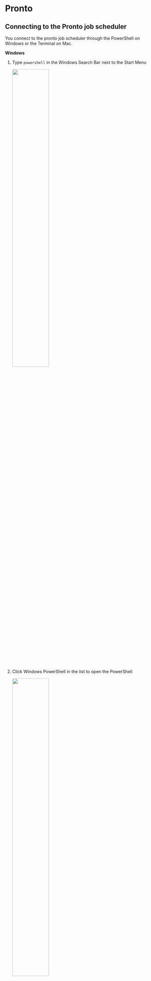 # Pronto {#pronto}

## Connecting to the Pronto job scheduler {#connecting-to-pronto}

You connect to the pronto job scheduler through the PowerShell on Windows or the Terminal on Mac.

**Windows**

1. Type `powershell` in the Windows Search Bar next to the Start Menu 
<br><div style="margin-bottom:10px; margin-top:10px"> 
  ![](images/windows_search_bar.png){#id .class width=50% height=50%}
</div>
1. Click Windows PowerShell in the list to open the PowerShell
<br><div style="margin-bottom:10px; margin-top:10px"> 
  ![](images/powershell.png){#id .class width=50% height=50%}
</div>
1. Type `ssh your_netid@pronto.las.iastate.edu`
<br><div style="margin-bottom:10px; margin-top:10px"> 
  ![](images/ssh_to_pronto.png){#id .class width=50% height=50%}
</div>
1. Type your net-id password
1. You should now see 
    ```bash
    [your_netid@pronto ~]$
    ```

**Mac**

1. Do a spotlight search by clicking on the magnifying glass in the upper right corner of the screen <br><div style="margin-bottom:10px; margin-top:10px"> 
  ![](images/spotlight.png){#id .class width=50% height=50%}
</div>
1. Type `terminal` and click Terminal in the list <br><div style="margin-bottom:10px; margin-top:10px"> 
  ![](images/search_terminal.png){#id .class width=50% height=50%}
</div>
1. In the Terminal widow, type `ssh your_netid@pronto.las.iastate.edu` <br><div style="margin-bottom:10px; margin-top:10px"> 
  ![](images/mac_terminal.png){#id .class width=50% height=50%}
</div>
1. Type your net-id password

## Connecting to the Pronto data transfer node {#prontodtn}
You need to transfer your data to Pronto using the Pronto data transfer node (ProntoDTN). CSAFE has a folder for CSAFE users on ProntoDTN. The file path is `prontodtn.las.iastate.edu > work > LAS > csafe-lab`. Create a folder for yourself in the csafe-lab folder. Most users use their net-id as the folder name, but I think you can name it anything you want. 

The work directory is not backed-up so don't use this folder for long term storage.

Each user also has a home folder. These folders have limited storage so researchIT recommends only placing small files in the home folder. I find it easier to store everything in my work folder and not use my home folder at all.

**Windows**

1. Open file explorer
1. Type `\\prontodtn.las.iastate.edu` in the top textbox <br><div style="margin-bottom:10px; margin-top:10px"> 
  ![](images/explorer.png){#id .class width=50% height=50%}
</div>
1. Open the work folder
1. Open the LAS folder
1. Open the csafe-lab folder
1. Create a new folder with your net-id as the name

**Mac**

1. Select Go > Connect to Server <br><div style="margin-bottom:10px; margin-top:10px"> 
  ![](images/connect_to_server.png){#id .class width=50% height=50%}
</div>
1. Type `smb://prontodtn.las.iastate.edu` in the text box. Click the + sign if you would like your computer to remember the server.  <br><div style="margin-bottom:10px; margin-top:10px"> 
  ![](images/add_server.png){#id .class width=50% height=50%}
</div>
1. Click Connect
1. Enter your net-id and password
1. Select Work and click OK.
1. Open the LAS folder
1. Open the csafe-lab folder
1. Create a new folder with your net-id as the name

### Transfering data from ProntoDTN to LSS
If you want to transfer large amounts of data from the Pronto Data Transfer Node (ProntoDTN) to Large Scale Storage (LSS) do the following:

1. Open the PowerShell on Windows or the Terminal on Mac.
1. Connect to the Pronto Data Transfer Node by typing `ssh your_netid@prontodtn.las.iastate.edu`
1. Type `cp -r /work/LAS/csafe-lab/your_netid/copy_from_this_folder/ /lss/research/csafe-handwriting/copy_to_this_folder/`


### Transfering large amounts of data using Globus

If you have large amounts of data to transfer, researchIT recommends that you use Globus Connect Personal. Go to https://researchit.las.iastate.edu/how-transfer-files-pronto-globus to download Globus.

Instructions for transferring data with Globus are here:  https://docs.globus.org/how-to/get-started/.


## Running an R script on Pronto
There are two ways to run a script on Pronto:

1. in an interactive session
1. as a batch job

If I understand correctly, an interactive session is intended for troubleshooting your code. ResearchIT says, "Once you've got your program running in an interactive session please switch to an sbatch script if possible." [https://researchit.las.iastate.edu/pronto?msclkid=3263c889c17811ec81e13068586d8872]

Pronto uses the Simple Linux Utility for Resource Management (Slurm) to allocate resources (computer nodes and clusters) to users [https://en.wikipedia.org/wiki/Slurm_Workload_Manager]. In order to run your script as a batch job, you need to write a Slurm file that includes information about your job and the resources your would like to request.

## Interactive Sessions
### Example: Start an interactive session {#ex-start-interactive}
1. If you are off campus, connect to the ISU VPN (see \@ref(signin-vpn)) 
1. Sign-in to Pronto (see \@ref(pronto)).
1. In the Pronto terminal, type
    ```bash
    $ srun --nodes 1 --tasks 4 --partition interactive --time 01:00:00 --pty bash
    ```
This starts an interactive session.
1. Load the module for R version 4.0.4. This version of R requires that a specific version of gcc be loaded first.
    ```bash
    $ module load gcc/10.2.0-zuvaafu
    $ module load r/4.0.4-py3-4khjixy
    ```
1. Tell Pronto to install R packages in your csafe-lab work folder. (This is considered the best practice by ResearchIT https://researchit.las.iastate.edu/how-run-r-pronto?msclkid=865a487bc65e11ecbfd7e59a7ab1dc47.)
    ```bash
    $ export R_LIBS_USER=/work/LAS/your-lab/yournetid/Rlibs
    $ mkdir -p $R_LIBS_USER
    ```
1. Start the R interpreter
    ```bash
    $ R
    ```

### Example: Install a package from CRAN {#ex-interactive-install}
1. Start an interactive R session (see \@ref(ex-start-interactive))
1. 
    ```bash
    > install.packages("dplyr",lib="/work/LAS/csafe-lab/your_netid/Rlibs", repos="https://mirror.las.iastate.edu/CRAN")
    ```

### Example: Install a package from Github {#ex-interactive-install-github}
Occasionally, you might want to install a package that isn't available on CRAN but is available on GitHub. This example shows how to do that on Pronto. 

1. Start an interactive R session (see \@ref(ex-start-interactive))
1. If you haven't already, you need to install the devtools package
    ```bash
    > install.packages("devtools",lib="/work/LAS/csafe-lab/your_netid/Rlibs", repos="https://mirror.las.iastate.edu/CRAN")
    ```
1. Every GitHub repository url has the format https://github.com/GithubUsernam/GithubRepo. Use the GithubUsername/GithubRepo in the install_github function.
    ```bash
    > devtools::install_github("GithubUsername/GithubRepo")
    ```

## Batch Jobs
### Example: A basic R script {#ex-basic}

1. If you are off campus, connect to the ISU VPN (see \@ref(signin-vpn)) 
1. Sign-in to Pronto (see \@ref(pronto)).
1. Open your csafe-lab work folder `prontodtn.las.iastate.edu > work > LAS > csafe-lab > your_netid` (see \@ref(prontodtn))
1. Create a new R script with the following lines of code:
    ```r
    a = 5
    print(a)
    ```
Save the script as `basic.R`. Copy the script to your csafe-lab work folder.
1. Create a text file for Slurm with the following text:
    ```bash
    #!/bin/bash

    #SBATCH --nodes=1 # request one node
    #SBATCH --cpus-per-task=1  # ask for 1 cpu
    #SBATCH --mem=1G #  asks for 1 GB of RAM
    #SBATCH --time=00:30:02 # ask that the job be allowed to run for 30 minutes and 2 seconds.

    # everything below this line is optional
    #SBATCH --output=/work/LAS/csafe-lab/your_netid/job_%J_out.txt # store console output
    #SBATCH --error=/work/LAS/csafe-lab/your_netid/job_%J_err.txt # store error messages

    module load r
    cd /work/LAS/csafe-lab/your_netid
    R --save < basic.R
    ```
Save the file as `basic.txt`.
1. (Windows Only) If you are using Windows, your text file will likely have DOS line breaks instead of UNIX line breaks which will cause an error when the file is run on Pronto. Open Terminal in RStudio, use `cd folder/containing/text_file` to change directories to the folder containing your text file, and type `dos2unix basic.txt` to change the line breaks to UNIX format.
1. Copy the text file to your csafe-lab work folder.
1. In the command line prompt where you are connected to Pronto, type 
    ```bash
    $ sbatch /work/LAS/csafe-lab/your_netid/basic.txt
    ```` 
    This will add your job to the queue. The script is so short, your job will probably run immediately.
1. Two new files -- `job_<job#>_err.txt` and `job_<job#>_out.txt` -- should appear in your csafe-lab work folder. If `basic.R` ran successfully, the `job_<job#>_out` file should contain
    ```bash
> a = 5
> print(a)
[1] 5
> 
    ```
and `job_<job#>_err.txt` should be blank. If the error file isn't blank, troubleshoot the error(s). If you get stuck, email researchit@iastate.edu.

### Example: Save a dataframe to a CSV file {#ex-save}
In this example, I will show you how to save a dataframe to a csv file.

1. If you are off campus, connect to the ISU VPN (see \@ref(signin-vpn)) 
1. Sign-in to Pronto (see \@ref(pronto)).
1. Open your csafe-lab work folder `prontodtn.las.iastate.edu > work > LAS > csafe-lab > your_netid` (see \@ref(prontodtn))
1. Create a new R script with the following lines of code:
    ```r
    # draw 10 samples from normal distribution
    data = rnorm(10)
    
    # put in a dataframe
    df = data.frame(x=data)
    
    # save dataframe
    write.csv(df, "data.csv")
    ```
Save the script as `dataframe.R`. Copy the script to your csafe-lab work folder.
1. Create a text file for Slurm with the following text:
    ```bash
    #!/bin/bash

    #SBATCH --nodes=1 # request one node
    #SBATCH --cpus-per-task=1  # ask for 1 cpu
    #SBATCH --mem=1G #  asks for 1 GB of RAM
    #SBATCH --time=00:30:02 # ask that the job be allowed to run for 30 minutes and 2 seconds.

    # everything below this line is optional
    #SBATCH --output=/work/LAS/csafe-lab/your_netid/job_%J_out.txt # store console output
    #SBATCH --error=/work/LAS/csafe-lab/your_netid/job_%J_err.txt # store error messages

    module load r
    cd /work/LAS/csafe-lab/your_netid
    R --save < dataframe.R
    ```
Save the file as `dataframe.txt`.
1. (Windows Only) If you are using Windows, your text file will likely have DOS line breaks instead of UNIX line breaks which will cause an error when the file is run on Pronto. Open Terminal in RStudio, use `cd folder/containing/text_file` to change directories to the folder containing your text file, and type `dos2unix dataframe.txt` to change the line breaks to UNIX format.
1. Copy the text file to your csafe-lab work folder.
1. In the command line prompt where you are connected to Pronto, type
    ```bash
    $ sbatch /work/LAS/csafe-lab/your_netid/dataframe.txt
    ```` 
    This will add your job to the queue. The script is so short, your job will probably run immediately.
1. The dataframe should be saved in a file `data.csv` in your csafe-lab work folder. There should be two other new files -- `data.csv`, `job_<job#>_err.txt` and `job_<job#>_out.txt` -- in your csafe-lab work folder as well. If the error file isn't blank, troubleshoot the error(s). If you get stuck, email researchit@iastate.edu.

### Example: Load data from a CSV file {#ex-load}
In this example, we will load the csv file `data.csv` that we saved in Example \@ref(ex-save).

1. If you are off campus, connect to the ISU VPN (see \@ref(signin-vpn)) 
1. Sign-in to Pronto (see \@ref(pronto)).
1. Open your csafe-lab work folder `prontodtn.las.iastate.edu > work > LAS > csafe-lab > your_netid` (see \@ref(prontodtn))
1. Double-check that the file `data.csv` is still in your csafe-lab work folder. If you deleted it, follow the steps in example \@ref(ex-save) to recreate it.
1. Create a new R script with the following lines of code:
    ```r
    df = read.csv("data.csv")
    head(df)
    ```
Save the script as `load.R` and copy it to you csafe-lab work folder.
1. Create a text file for Slurm with the following text:
    ```bash
    #!/bin/bash

    #SBATCH --nodes=1 # request one node
    #SBATCH --cpus-per-task=1  # ask for 1 cpu
    #SBATCH --mem=1G #  asks for 1 GB of RAM
    #SBATCH --time=00:30:02 # ask that the job be allowed to run for 30 minutes and 2 seconds.

    # everything below this line is optional
    #SBATCH --output=/work/LAS/csafe-lab/your_netid/job_%J_out.txt # store console output
    #SBATCH --error=/work/LAS/csafe-lab/your_netid/job_%J_err.txt # store error messages

    module load r
    cd /work/LAS/csafe-lab/your_netid
    R --save < load.R
    ```
Save the file as `load.txt`.
1. (Windows Only) If you are using Windows, your text file will likely have DOS line breaks instead of UNIX line breaks which will cause an error when the file is run on Pronto. Open Terminal in RStudio, use `cd folder/containing/text_file` to change directories to the folder containing your text file, and type `dos2unix load.txt` to change the line breaks to UNIX format.
1. Copy the text file to your csafe-lab work folder.
1. In the command line prompt where you are connected to Pronto, type
    ```bash
    $ sbatch /work/LAS/csafe-lab/your_netid/load.txt
    ```` 
    This will add your job to the queue. The script is so short, your job will probably run immediately.
1. Open the file `job_<job#>_out.txt` in your csafe-lab work folder and make sure that the first six lines of the dataframe were printed.

### Example: Install R packages {#ex-batch-install}
Just like in Rstudio on your local machine, you will need to install any R packages that you want use. In this example, we will install futile.logger, doParallel, doRNG, and tidyverse so that we can use these packages in future examples.

1. If you are off campus, connect to the ISU VPN (see \@ref(signin-vpn)) 
1. Sign-in to Pronto (see \@ref(pronto)).
1. Open your csafe-lab work folder `prontodtn.las.iastate.edu > work > LAS > csafe-lab > your_netid` (see \@ref(prontodtn))
1. Create a new R script with the following lines of code:
    ```r
    install.packages(c("futile.logger", 
                       "doParallel", 
                       "doRNG",
                       "tidyverse"), 
                       lib="/work/LAS/csafe-lab/your_netid/Rlibs", 
                       repos="https://mirror.las.iastate.edu/CRAN")
    ```
The line starting with `lib=` tells Pronto to install the R packages in your csafe-lab work folder. The line starting with `repos=` tells Pronto which CRAN mirror to use. ResearchIT says that these two lines should always be used [https://researchit.las.iastate.edu/how-run-r-pronto]. Save the script as `install_packages.R`. Copy the script to your csafe-lab work folder.
1. Create a text file for Slurm with the following text:
    ```bash
    #!/bin/bash

#SBATCH --nodes=1 # request one node
#SBATCH --cpus-per-task=1  # ask for 1 cpu
#SBATCH --mem=1G #  asks for 1 GB of RAM
#SBATCH --time=00:30:02 # ask that the job be allowed to run for 30 minutes and 2 seconds.

# everything below this line is optional
#SBATCH --output=/work/LAS/csafe-lab/your_netid/job_%J_out.txt # store console output
#SBATCH --error=/work/LAS/csafe-lab/your_netid/job_%J_err.txt # store error messages

export R_LIBS_USER=/work/LAS/csafe-lab/your_netid/Rlibs
mkdir -p $R_LIBS_USER

module load r
cd /work/LAS/csafe-lab/your_netid
R --save < install_packages.R
    ```
Save the file as `install_packages.txt`.
1. (Windows Only) If you are using Windows, your text file will likely have DOS line breaks instead of UNIX line breaks which will cause an error when the file is run on Pronto. Open Terminal in RStudio, use `cd folder/containing/text_file` to change directories to the folder containing your text file, and type `dos2unix install_packages.txt` to change the line breaks to UNIX format.
1. Copy the text file to your csafe-lab work folder.
1. In the command line prompt where you are connected to Pronto, type
    ```bash
    $ sbatch /work/LAS/csafe-lab/your_netid/install_packages.txt
    ```` 
    This will add your job to the queue. Just like on your local machine, it might take several minutes to install the packages.
1. There should be two other new files -- `data.csv`, `job_<job#>_err.txt` and `job_<job#>_out.txt` -- in your csafe-lab work folder. 


### Example: Run code in parallel {#ex-parallel}
The main benefit of Pronto is that it can run code in parallel. In this example, I will show you how to run a for loop in parallel using the doParallel library. R has other packages for parallel computing, but ResearchIT uses doParallel in their how-to [https://researchit.las.iastate.edu/how-run-r-pronto] so that's what I will use here.

If you completed Example \@ref(ex-batch-install) the doParallel package will already be installed. If you need to install the doParallel package see Examples \@ref(ex-interactive-install) or \@ref(ex-batch-install) for instructions.

1. If you are off campus, connect to the ISU VPN (see \@ref(signin-vpn)) 
1. Sign-in to Pronto (see \@ref(pronto)).
1. Open your csafe-lab work folder `prontodtn.las.iastate.edu > work > LAS > csafe-lab > your_netid` (see \@ref(prontodtn))
1. Create a new R script with the following lines of code:
    ```r
library(doParallel)

nCores = as.integer(Sys.getenv("SLURM_CPUS_PER_TASK"))
myCluster = parallel::makeCluster(nCores)
doParallel::registerDoParallel(myCluster)

results = foreach(i=1:10) %dopar% {
  rnorm(1000)}
saveRDS(results, "parallel_results.rds")
    ```
Save the script as `parallel.R`. Copy the script to your csafe-lab work folder.
1. Create a text file for Slurm with the following text:
    ```bash
    #!/bin/bash

#SBATCH --nodes=1 # request one node
#SBATCH --cpus-per-task=10  # ask for 10 cpu
#SBATCH --mem=1G #  asks for 1 GB of RAM
#SBATCH --time=00:30:02 # ask that the job be allowed to run for 30 minutes and 2 seconds.

# everything below this line is optional
#SBATCH --output=/work/LAS/csafe-lab/your_netid/job_%J_out.txt # store console output
#SBATCH --error=/work/LAS/csafe-lab/your_netid/job_%J_err.txt # store error messages

export R_LIBS_USER=/work/LAS/csafe-lab/your_netid/Rlibs

module load r
cd /work/LAS/csafe-lab/your_netid
R --save < parallel.R
    ```
Save the file as `parallel.txt`.
1. (Windows Only) If you are using Windows, your text file will likely have DOS line breaks instead of UNIX line breaks which will cause an error when the file is run on Pronto. Open Terminal in RStudio, use `cd folder/containing/text_file` to change directories to the folder containing your text file, and type `dos2unix parallel.txt` to change the line breaks to UNIX format.
1. Copy the text file to your csafe-lab work folder.
1. In the command line prompt where you are connected to Pronto, type
    ```bash
    $ sbatch /work/LAS/csafe-lab/your_netid/parallel.txt
    ```` 
1. The results of the parallel loop should be saved in `parallel.txt` in your csafe-lab work folder.


### Example: Check whether code is running in parallel {#ex-check-parallel}
1. If you are off campus, connect to the ISU VPN (see \@ref(signin-vpn)) 
1. Sign-in to Pronto (see \@ref(pronto)).
1. Open your csafe-lab work folder `prontodtn.las.iastate.edu > work > LAS > csafe-lab > your_netid` (see \@ref(prontodtn))
1. Create a new R script with the following lines of code:
    ```r
library(doParallel)
library(doRNG)


nCores = as.integer(Sys.getenv("SLURM_CPUS_PER_TASK"))
myCluster = parallel::makeCluster(nCores)
doParallel::registerDoParallel(myCluster)

r1 = foreach(i=1:10) %dorng% {
  if (i==1){Sys.sleep(30)}
  time = Sys.time()
  saveRDS(object=time, file=paste0("time_", i,".rds"))
}
    ```
Save the script as `check_parallel.R`. Copy the script to your csafe-lab work folder.
1. Create a text file for Slurm with the following text:
    ```bash
    #!/bin/bash

#SBATCH --nodes=1 # request one node
#SBATCH --cpus-per-task=10  # ask for 10 cpu
#SBATCH --mem=1G #  asks for 1 GB of RAM
#SBATCH --time=00:30:02 # ask that the job be allowed to run for 30 minutes and 2 seconds.

# everything below this line is optional
#SBATCH --output=/work/LAS/csafe-lab/your_netid/job_%J_out.txt # store console output
#SBATCH --error=/work/LAS/csafe-lab/your_netid/job_%J_err.txt # store error messages

export R_LIBS_USER=/work/LAS/csafe-lab/your_netid/Rlibs

module load r
cd /work/LAS/csafe-lab/your_netid
R --save < check_parallel.R
    ```
Save the file as `check_parallel.txt`.
1. (Windows Only) If you are using Windows, your text file will likely have DOS line breaks instead of UNIX line breaks which will cause an error when the file is run on Pronto. Open Terminal in RStudio, use `cd folder/containing/text_file` to change directories to the folder containing your text file, and type `dos2unix check_parallel.txt` to change the line breaks to UNIX format.
1. Copy the text file to your csafe-lab work folder.
1. In the command line prompt where you are connected to Pronto, type
    ```bash
    $ sbatch /work/LAS/csafe-lab/your_netid/check_parallel.txt
    ```` 
1. The script should have created 10 RDS files in your csafe-lab work folder. Check the times recorded in each file. The first file should contain a time after the other files.

### Example: Set the seed for the random number generator {#ex-seed}
If you run Example \@ref(ex-parallel) multiple times, the numbers sampled from the normal distribution will likely be different each time. If you want to make the sample reproducible
(produce the same sample each time), set the seed for the random number generator. The most common way to set a seed is with the `set.seed()` function. This function does not work with `%dopar%` from the doParallel package, but it does work with `%dorng%`.

1. If you are off campus, connect to the ISU VPN (see \@ref(signin-vpn)) 
1. Sign-in to Pronto (see \@ref(pronto)).
1. Open your csafe-lab work folder `prontodtn.las.iastate.edu > work > LAS > csafe-lab > your_netid` (see \@ref(prontodtn))
1. Create a new R script with the following lines of code:
    ```r
library(doParallel)
library(doRNG)

nCores = as.integer(Sys.getenv("SLURM_CPUS_PER_TASK"))
myCluster = parallel::makeCluster(nCores)
doParallel::registerDoParallel(myCluster)

starting_seed = 300

set.seed(starting_seed)
r1 = foreach(i=1:4) %dorng%{ runif(1) }

set.seed(starting_seed)
r2 = foreach(i=1:4) %dorng%{ runif(1) }
identical(r1, r2)
    ```
Save the script as `seed.R`. Copy the script to your csafe-lab work folder.
1. Create a text file for Slurm with the following text:
    ```bash
#!/bin/bash

#SBATCH --nodes=1 # request one node
#SBATCH --cpus-per-task=10  # ask for 10 cpu
#SBATCH --mem=1G #  asks for 1 GB of RAM
#SBATCH --time=00:30:02 # ask that the job be allowed to run for 30 minutes and 2 seconds.

# everything below this line is optional
#SBATCH --output=/work/LAS/csafe-lab/your_netid/job_%J_out.txt # store console output
#SBATCH --error=/work/LAS/csafe-lab/your_netid/job_%J_err.txt # store error messages

export R_LIBS_USER=/work/LAS/csafe-lab/your_netid/Rlibs

module load r
cd /work/LAS/csafe-lab/your_netid
R --save < seed.R
    ```
Save the file as `seed.txt`.
1. (Windows Only) If you are using Windows, your text file will likely have DOS line breaks instead of UNIX line breaks which will cause an error when the file is run on Pronto. Open Terminal in RStudio, use `cd folder/containing/text_file` to change directories to the folder containing your text file, and type `dos2unix seed.txt` to change the line breaks to UNIX format.
1. Copy the text file to your csafe-lab work folder.
1. In the command line prompt where you are connected to Pronto, type
    ```bash
    $ sbatch /work/LAS/csafe-lab/your_netid/seed.txt
    ```` 
1. Open the `job_<job#>_out.txt` file to make sure that the result of `identical(r1, r2)` is `TRUE`.

### Example: Use functions from dplyr and magrittr in parallel {#ex-packages-parallel}
The previous parallel examples used the base R functions `rnorm` and `runif`. If we want to use
functions from packages that we install, we need to pass the package names to the `%dorng%` operator. We will learn how to do this in this example.

If you haven't already installed the `tidyverse` package, follow the steps in Example 4 to install the `tidyverse` or install `dplyr` and `magrittr` separately.

1. If you are off campus, connect to the ISU VPN (see \@ref(signin-vpn)) 
1. Sign-in to Pronto (see \@ref(pronto)).
1. Open your csafe-lab work folder `prontodtn.las.iastate.edu > work > LAS > csafe-lab > your_netid` (see \@ref(prontodtn))
1. Create a new R script with the following lines of code:
    ```r
library(doParallel)
library(doRNG)
library(magrittr)
library(dplyr)

nCores = as.integer(Sys.getenv("SLURM_CPUS_PER_TASK"))
myCluster = parallel::makeCluster(nCores)
doParallel::registerDoParallel(myCluster)

set.seed(100)
r1 = foreach(i=1:10, .packages=c("dplyr", "magrittr")) %dorng%{ 
  cluster_centers = df %>% slice_sample(n=40)
}

set.seed(100)
r2 = foreach(i=1:10, .packages=c("dplyr", "magrittr")) %dorng%{ 
  cluster_centers = df %>% slice_sample(n=40)
}

set.seed(200)
r3 = foreach(i=1:10, .packages=c("dplyr", "magrittr")) %dorng%{ 
  cluster_centers = df %>% slice_sample(n=40)
}

identical(r1, r2)
identical(r1, r3)
    ```
Save the script as `magrittr.R`. Copy the script to your csafe-lab work folder.
1. Create a text file for Slurm with the following text:
    ```bash
#!/bin/bash

#SBATCH --nodes=1 # request one node
#SBATCH --cpus-per-task=10  # ask for 10 cpu
#SBATCH --mem=1G #  asks for 1 GB of RAM
#SBATCH --time=00:30:02 # ask that the job be allowed to run for 30 minutes and 2 seconds.

# everything below this line is optional
#SBATCH --output=/work/LAS/csafe-lab/your_netid/job_%J_out.txt # store console output
#SBATCH --error=/work/LAS/csafe-lab/your_netid/job_%J_err.txt # store error messages

export R_LIBS_USER=/work/LAS/csafe-lab/your_netid/Rlibs

module load r
cd /work/LAS/csafe-lab/your_netid
R --save < magrittr.R
    ```
Save the file as `magrittr.txt`.
1. (Windows Only) If you are using Windows, your text file will likely have DOS line breaks instead of UNIX line breaks which will cause an error when the file is run on Pronto. Open Terminal in RStudio, use `cd folder/containing/text_file` to change directories to the folder containing your text file, and type `dos2unix magrittr.txt` to change the line breaks to UNIX format.
1. Copy the text file to your csafe-lab work folder.
1. In the command line prompt where you are connected to Pronto, type
    ```bash
    $ sbatch /work/LAS/csafe-lab/your_netid/magrittr.txt
    ```` 
1. Open the `job_<job#>_out.txt` file to make sure that the result of `identical(r1, r2)` is `TRUE` and `identical(r1, r3)` is `FALSE`.

### Example: Use a user-defined function to save results inside a parallel loop
1. If you are off campus, connect to the ISU VPN (see \@ref(signin-vpn)) 
1. Sign-in to Pronto (see \@ref(pronto)).
1. Open your csafe-lab work folder `prontodtn.las.iastate.edu > work > LAS > csafe-lab > your_netid` (see \@ref(prontodtn))
1. Create a new R script with the following lines of code:
    ```r
library(doParallel)
library(doRNG)
source("parallel_save.R")

nCores = as.integer(Sys.getenv("SLURM_CPUS_PER_TASK"))
myCluster = parallel::makeCluster(nCores)
doParallel::registerDoParallel(myCluster)

starting_seed = 300

set.seed(starting_seed)
r1 = foreach(i=1:10) %dorng% {
  save_sample(n=10000, filename=paste0("sample_",i,".rds")) 
}
    ```
Save the script as `run_parallel_save.R`. Copy the script to your csafe-lab work folder.
1. Create a text file for Slurm with the following text:
    ```r
#!/bin/bash

#SBATCH --nodes=1 # request one node
#SBATCH --cpus-per-task=10
#SBATCH --mem=2G 
#SBATCH --time=00:15:00

# everything below this line is optional
#SBATCH --output=/work/LAS/csafe-lab/your_netid/job_%J_out.txt # store console output
#SBATCH --error=/work/LAS/csafe-lab/your_netid/job_%J_err.txt # store error messages

export R_LIBS_USER=/work/LAS/csafe-lab/your_netid/Rlibs

module load r
cd /work/LAS/csafe-lab/your_netid
R --save < run_parallel_save.R
    ```
Save the file as `parallel_save.txt`.
1. (Windows Only) If you are using Windows, your text file will likely have DOS line breaks instead of UNIX line breaks which will cause an error when the file is run on Pronto. Open Terminal in RStudio, use `cd folder/containing/text_file` to change directories to the folder containing your text file, and type `dos2unix parallel_save.txt` to change the line breaks to UNIX format.
1. Copy the text file to your csafe-lab work folder.
1. In the command line prompt where you are connected to Pronto, type
    ```bash
    $ sbatch /work/LAS/csafe-lab/your_netid/parallel_save.txt
    ```` 
1. There should be ten rds files names sample_1.rds, sample_2.rds, etc. in your csafe-lab folder.

### Example: Create a log file {#ex-log}
In this example we will create a simple log file using the `futile.logger` package. 

1. If you are off campus, connect to the ISU VPN (see \@ref(signin-vpn)) 
1. Sign-in to Pronto (see \@ref(pronto)).
1. Open your csafe-lab work folder `prontodtn.las.iastate.edu > work > LAS > csafe-lab > your_netid` (see \@ref(prontodtn))
1. Create a new R script with the following lines of code:
    ```r
library(futile.logger)

futile.logger::flog.appender(appender.file("log_file.txt"), name='log')
futile.logger::flog.info("start script...", name='log')

a = 5
futile.logger::flog.info("variable a = %d", a, name='log')
    ```
Save the script as `log.R`. Copy the script to your csafe-lab work folder.
1. Create a text file for Slurm with the following text:
    ```bash
#!/bin/bash

#SBATCH --nodes=1 # request one node
#SBATCH --cpus-per-task=10  # ask for 10 cpu
#SBATCH --mem=1G #  asks for 1 GB of RAM
#SBATCH --time=00:30:02 # ask that the job be allowed to run for 30 minutes and 2 seconds.

# everything below this line is optional
#SBATCH --output=/work/LAS/csafe-lab/your_netid/job_%J_out.txt # store console output
#SBATCH --error=/work/LAS/csafe-lab/your_netid/job_%J_err.txt # store error messages

export R_LIBS_USER=/work/LAS/csafe-lab/your_netid/Rlibs

module load r
cd /work/LAS/csafe-lab/your_netid
R --save < log.R
    ```
Save the file as `log.txt`.
1. (Windows Only) If you are using Windows, your text file will likely have DOS line breaks instead of UNIX line breaks which will cause an error when the file is run on Pronto. Open Terminal in RStudio, use `cd folder/containing/text_file` to change directories to the folder containing your text file, and type `dos2unix log.txt` to change the line breaks to UNIX format.
1. Copy the text file to your csafe-lab work folder.
1. In the command line prompt where you are connected to Pronto, type
    ```bash
    $ sbatch /work/LAS/csafe-lab/your_netid/log.txt
    ```` 
1. A log file called `log_file.txt` should appear in your csafe-lab work folder. The contents of the log should look like 
    ```bash
    INFO [2022-05-04 10:42:37] start script...
    INFO [2022-05-04 10:42:37] variable a = 5
    ```` 

### Example: Write a log message inside a parallel loop
1. If you are off campus, connect to the ISU VPN (see \@ref(signin-vpn)) 
1. Sign-in to Pronto (see \@ref(pronto)).
1. Open your csafe-lab work folder `prontodtn.las.iastate.edu > work > LAS > csafe-lab > your_netid` (see \@ref(prontodtn))
1. Create a new R script with the following lines of code:
    ```r
  library(doParallel)
  library(futile.logger)
    
  nCores = as.integer(Sys.getenv("SLURM_CPUS_PER_TASK"))
  myCluster = parallel::makeCluster(nCores, outfile="log_parallel_loop.txt")
  doParallel::registerDoParallel(myCluster)

  # Parallel loop
  r1 = foreach(i=1:4, .packages=c("futile.logger")) %dorng%{ 
    runif(1) 
    futile.logger::flog.info("Finished iteration %d", i)
  }

    ```
Save the script as `parallel_log.R`. Copy the script to your csafe-lab work folder.
1. Create a text file for Slurm with the following text:
    ```bash
#!/bin/bash

#SBATCH --nodes=1 # request one node
#SBATCH --cpus-per-task=4  # ask for 4 cpu
#SBATCH --mem=1G #  asks for 1 GB of RAM
#SBATCH --time=00:30:00 # ask that the job be allowed to run for 30 minutes and 0 seconds.

# everything below this line is optional
#SBATCH --output=/work/LAS/csafe-lab/your_netid/job_%J_out.txt # store console output
#SBATCH --error=/work/LAS/csafe-lab/your_netid/job_%J_err.txt # store error messages

export R_LIBS_USER=/work/LAS/csafe-lab/your_netid/Rlibs

module load r
cd /work/LAS/csafe-lab/your_netid
R --save < parallel_log.R
    ```
Save the file as `parallel_log.txt`.
1. (Windows Only) If you are using Windows, your text file will likely have DOS line breaks instead of UNIX line breaks which will cause an error when the file is run on Pronto. Open Terminal in RStudio, use `cd folder/containing/text_file` to change directories to the folder containing your text file, and type `dos2unix parallel_log.txt` to change the line breaks to UNIX format.
1. Copy the text file to your csafe-lab work folder.
1. In the command line prompt where you are connected to Pronto, type
    ```bash
    $ sbatch /work/LAS/csafe-lab/your_netid/parallel_log.txt
    ```` 
1. A log file called `log_parallel_loop.txt` should appear in your csafe-lab work folder. The contents of the log should look like 
    ```bash
starting worker pid=149912 on localhost:11324 at 15:05:55.201
starting worker pid=149924 on localhost:11324 at 15:05:55.452
starting worker pid=149936 on localhost:11324 at 15:05:55.706
starting worker pid=149948 on localhost:11324 at 15:05:55.963
Loading required package: foreach
Loading required package: rngtools
Loading required package: foreach
Loading required package: rngtools
Loading required package: foreach
Loading required package: foreach
Loading required package: rngtools
Loading required package: rngtools
INFO [2022-06-17 15:05:56] Finished iteration 3
INFO [2022-06-17 15:05:56] Finished iteration 1
INFO [2022-06-17 15:05:56] Finished iteration 2
INFO [2022-06-17 15:05:56] Finished iteration 4
    ````

## Pronto Commands
### List loaded modules
1. In an interactive session, type
    ```bash
    $ module list
    ```` 

### Purge all loaded modules
1. In an interactive session, type
    ```bash
    $ module purge
    ```` 

### View your job(s) in the Pronto queue
1. In pronto terminal (not in an interactive session), type
    ```bash
    $ squeue -u your-netid
    ```` 

### Cancel a job
1. In pronto terminal (not in an interactive session), type
    ```bash
    $ scancel jobid
    ```` 
where jobid is the six-digit number for the job you want to cancel. 

## Install the handwriter package
CSAFE created an R package for statistical handwriting analysis called handwriter. The handwriter package requires a number of other R packages, some of which caused errors when I tried to install handwriter in an interactive session on Pronto following the instructions in \@ref(ex-interactive-install). ResearchIT helped me figure out how to install the problem packages and ultimately install handwriter. This section records the step-by-step details of how I was able to install handwriter. My hope is that you will also be able to sucessfully install handwriter if you follow these steps. If you run into problems, email researchit@iastate.edu.

1. If you are off campus, connect to the ISU VPN (see \@ref(signin-vpn)) 
1. Sign-in to Pronto (see \@ref(pronto)).
1. Some of the packages used by handwriter are only available on Pronto for R 4.0.4. Start the R 4.0.4 interpreter in an interactive session on Pronto.
    ```bash
    $ srun --nodes 1 --tasks 4 --partition interactive --time 01:00:00 --pty bash
    $ module purge
    $ module load gcc/10.2.0-zuvaafu
    $ module load r/4.0.4-py3-4khjixy
    $ R
    ```
1. Try to install the handwriter package
    ```bash
    > install.packages("handwriter",lib="/work/LAS/csafe-lab/your_netid/Rlibs", repos="https://mirror.las.iastate.edu/CRAN")
    ```
I received error messages stating that the packages igraph, randomForest, and magick could not be installed. I had to install these packages separately.
1. Install igraph
    ```bash
    > install.packages("igraph",lib="/work/LAS/csafe-lab/your_netid/Rlibs", repos="https://mirror.las.iastate.edu/CRAN")
    ```
1. Then randomForest 
    ```bash
    > install.packages("https://cran.r-project.org/src/contrib/Archive/randomForest/randomForest_4.6-14.tar.gz", repos=NULL, type="source",lib="/work/LAS/csafe-lab/your_netid/Rlibs")
    ```
1. Install magick
    ```bash
    > install.packages("magick", 
configure.vars=c("INCLUDE_DIR='. -D_GLIBCXX_USE_CXX11_ABI=0 -fopenmp -DMAGICKCORE_HDRI_ENABLE=1 -DMAGICKCORE_QUANTUM_DEPTH=16 -I/opt/rit/spack-app/linux-rhel7-x86_64/gcc-4.8.5/image-magick-7.0.5-9-6xplmhr3zv6pu2frzsuyof2coe4tuguh/include/ImageMagick-7' LIB_DIR='. -D_GLIBCXX_USE_CXX11_ABI=0 -Wl,-rpath,/opt/rit/spack-app/linux-rhel7-x86_64/gcc-4.8.5/image-magick-7.0.5-9-6xplmhr3zv6pu2frzsuyof2coe4tuguh/lib -L/opt/rit/spack-app/linux-rhel7-x86_64/gcc-4.8.5/image-magick-7.0.5-9-6xplmhr3zv6pu2frzsuyof2coe4tuguh/lib -lMagick++-7.Q16HDRI -lMagickWand-7.Q16HDRI -lMagickCore-7.Q16HDRI #'"),
lib="/work/LAS/csafe-lab/your_netid/Rlibs",
repos="https://mirror.las.iastate.edu/CRAN")
    ```


## Trouble-Shooting
### Line breaks error {#ex-line-breaks}
If you are using Windows and you try to run a text file created on Windows on Pronto, you will likely get the following error:
```bash
sbatch: error: Batch script contains DOS line breaks (\\r\\n)
sbatch: error: instead of expected UNIX line breaks (\\n).
```
One way to fix the problem is to
- Open Rstudio
- Go to Tools > Terminal > New Terminal
- Changes the directory to the folder containing basic.txt by typing 'cd /documents/my/folder' without the quotes and hitting enter. 
- Type 'dos2unix basic.txt' without the quotes and hit enter.
